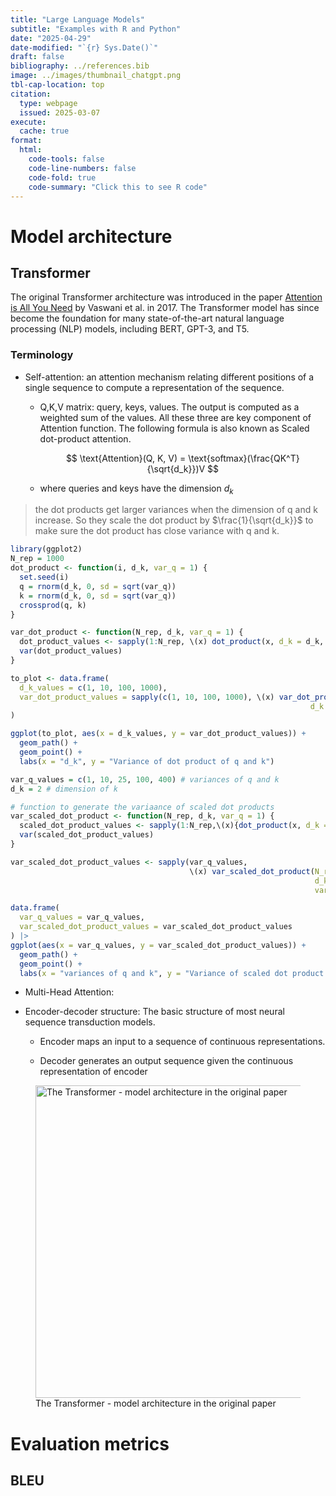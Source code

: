 ```yaml
---
title: "Large Language Models"
subtitle: "Examples with R and Python"
date: "2025-04-29"
date-modified: "`{r} Sys.Date()`"
draft: false
bibliography: ../references.bib
image: ../images/thumbnail_chatgpt.png
tbl-cap-location: top
citation:
  type: webpage
  issued: 2025-03-07
execute: 
  cache: true  
format: 
  html:
    code-tools: false
    code-line-numbers: false
    code-fold: true
    code-summary: "Click this to see R code"
---
```


# Model architecture

## Transformer

The original Transformer architecture was introduced in the paper [Attention is All You Need](https://proceedings.neurips.cc/paper/2017/hash/3f5ee243547dee91fbd053c1c4a845aa-Abstract.html) by Vaswani et al. in 2017.
The Transformer model has since become the foundation for many state-of-the-art natural language processing (NLP) models, including BERT, GPT-3, and T5.

### Terminology

-   Self-attention: an attention mechanism relating different positions of a single sequence to compute a representation of the sequence.

    -   Q,K,V matrix: query, keys, values.
        The output is computed as a weighted sum of the values.
        All these three are key component of Attention function.
        The following formula is also known as Scaled dot-product attention.

        $$
        \text{Attention}(Q, K, V) = \text{softmax}(\frac{QK^T}{\sqrt{d_k}})V
        $$

    -   where queries and keys have the dimension $d_k$

> the dot products get larger variances when the dimension of q and k increase.
> So they scale the dot product by $\frac{1}{\sqrt{d_k}}$ to make sure the dot product has close variance with q and k.

```r
library(ggplot2)
N_rep = 1000
dot_product <- function(i, d_k, var_q = 1) {
  set.seed(i)
  q = rnorm(d_k, 0, sd = sqrt(var_q))
  k = rnorm(d_k, 0, sd = sqrt(var_q))
  crossprod(q, k)
}

var_dot_product <- function(N_rep, d_k, var_q = 1) {
  dot_product_values <- sapply(1:N_rep, \(x) dot_product(x, d_k = d_k, var_q))
  var(dot_product_values)
}

to_plot <- data.frame(
  d_k_values = c(1, 10, 100, 1000),
  var_dot_product_values = sapply(c(1, 10, 100, 1000), \(x) var_dot_product(N_rep = N_rep, 
                                                                   d_k = x))
)

ggplot(to_plot, aes(x = d_k_values, y = var_dot_product_values)) +
  geom_path() +
  geom_point() +
  labs(x = "d_k", y = "Variance of dot product of q and k")
```

```r
var_q_values = c(1, 10, 25, 100, 400) # variances of q and k
d_k = 2 # dimension of k

# function to generate the variaance of scaled dot products
var_scaled_dot_product <- function(N_rep, d_k, var_q = 1) {
  scaled_dot_product_values <- sapply(1:N_rep,\(x){dot_product(x, d_k = d_k, var_q = var_q)/sqrt(d_k)} )
  var(scaled_dot_product_values)
}

var_scaled_dot_product_values <- sapply(var_q_values, 
                                        \(x) var_scaled_dot_product(N_rep = N_rep, 
                                                                    d_k = d_k, 
                                                                    var_q = x) )

data.frame(
  var_q_values = var_q_values,
  var_scaled_dot_product_values = var_scaled_dot_product_values
) |> 
ggplot(aes(x = var_q_values, y = var_scaled_dot_product_values)) +
  geom_path() +
  geom_point() +
  labs(x = "variances of q and k", y = "Variance of scaled dot product of q and k")
```

-   Multi-Head Attention:

-   Encoder-decoder structure: The basic structure of most neural sequence transduction models.

    -   Encoder maps an input to a sequence of continuous representations.

    -   Decoder generates an output sequence given the continuous representation of encoder

![The Transformer - model architecture in the original paper](images/clipboard-1162313639.png){fig-align="center" width="500"}

# Evaluation metrics

## BLEU
